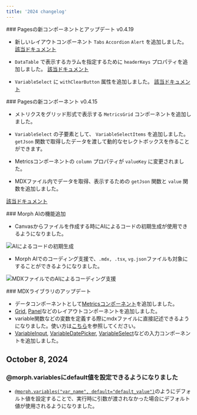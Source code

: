 ```yaml
---
title: '2024 changelog'
---
```


<Update label="2024-10-24">
### Pagesの新コンポーネントとアップデート v0.4.19

- 新しいレイアウトコンポーネント `Tabs` `Accordion` `Alert` を追加しました。 [該当ドキュメント](/data-application/ja/layout-components)

- `DataTable` で表示するカラムを指定するために `headerKeys` プロパティを追加しました。 [該当ドキュメント](/data-application/ja/data-components)

- `VariableSelect` に `withClearButton` 属性を追加しました。 [該当ドキュメント](/data-application/ja/use-variables)

</Update>
<Update label="2024-10-22">
### Pagesの新コンポーネント v0.4.15

- メトリクスをグリッド形式で表示する `MetricsGrid` コンポーネントを追加しました。

- `VariableSelect` の子要素として、 `VariableSelectItems` を追加しました。 `getJson` 関数で取得したデータを渡して動的なセレクトボックスを作ることができます。

- Metricsコンポーネントの `column` プロパティが `valueKey` に変更されました。

- MDXファイル内でデータを取得、表示するための `getJson` 関数と `value` 関数を追加しました。

[該当ドキュメント](/data-application/ja/data-components)
</Update>

<Update label="2024-10-16">
### Morph AIの機能追加

- Canvasからファイルを作成する時にAIによるコードの初期生成が使用できるようになりました。

<img
    src="/assets/images/changelog/2024/changelog-ai-code-generation.png"
    alt="AIによるコードの初期生成"
/>

- Morph AIでのコーディング支援で、`.mdx, .tsx`, `vg.json`ファイルも対象にすることができるようになりました。

<img
    src="/assets/images/changelog/2024/changelog-mdx-codeassistant.png"
    alt="MDXファイルでのAIによるコーディング支援"
/>
</Update>

<Update label="2024-10-15">
### MDXライブラリのアップデート

- データコンポーネントとして[Metricsコンポーネント](/data-application/ja/data-components#metrics)を追加しました。
- [Grid](/data-application/ja/layout-components#grid), [Panel](/data-application/ja/layout-components#panel)などのレイアウトコンポーネントを追加しました。
- variable関数などの変数を定義する際にmdxファイルに直接記述できるようになりました。使い方は[こちら](/data-application/en/use-variables)を参照してください。
- [VariableInput](/data-application/ja/use-variables#variableinput), [VariableDatePicker](/data-application/ja/use-variables#variabledatepicker), [VariableSelect](/data-application/ja/use-variables#variableselect)などの入力コンポーネントを追加しました。

## October 8, 2024

### @morph.variablesにdefault値を設定できるようになりました

- [`@morph.variables("var_name", default="default_value")`](/sql-python/ja/python/morph-variables)のようにデフォルト値を設定することで、実行時に引数が渡されなかった場合にデフォルト値が使用されるようになりました。

</Update>
